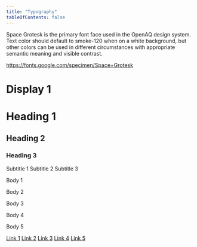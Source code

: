 ```yaml
---
title: "Typography"
tableOfContents: false
---
```


Space Grotesk is the primary font face used in the
OpenAQ design system. Text color should default to smoke-120 when on a white background, but other colors can be used in different circumstances with appropriate semantic meaning and visible contrast.

<p>
    <a
    href="https://fonts.google.com/specimen/Space+Grotesk"
    class="type-link-1">https://fonts.google.com/specimen/Space+Grotesk</a>
</p>
<div class="overview-typography-wrapper">
<h1 class="type-display-1">Display 1</h1>
<h1 class="type-heading-1">Heading 1</h1>
<h2 class="type-heading-2">Heading 2</h2>
<h3 class="type-heading-3">Heading 3</h3>

<span class="type-subtitle-1">Subtitle 1</span>
<span class="type-subtitle-2">Subtitle 2</span>
<span class="type-subtitle-3">Subtitle 3</span>

<p class="type-body-1">Body 1</p>
<p class="type-body-2">Body 2</p>
<p class="type-body-3">Body 3</p>
<p class="type-body-4">Body 4</p>
<p class="type-body-5">Body 5</p>

<a href="#" class="type-link-1">Link 1</a>
<a href="#" class="type-link-2">Link 2</a>
<a href="#" class="type-link-3">Link 3</a>
<a href="#" class="type-link-4">Link 4</a>
<a href="#" class="type-link-5">Link 5</a>
</div>
